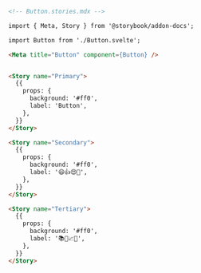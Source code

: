 ```md
<!-- Button.stories.mdx -->

import { Meta, Story } from '@storybook/addon-docs';

import Button from './Button.svelte';

<Meta title="Button" component={Button} />


<Story name="Primary">
  {{
    props: {
      background: '#ff0',
      label: 'Button',
    },
  }}
</Story>

<Story name="Secondary">
  {{
    props: {
      background: '#ff0',
      label: '😄👍😍💯',
    },
  }}
</Story>

<Story name="Tertiary">
  {{
    props: {
      background: '#ff0',
      label: '📚📕📈🤓',
    },
  }}
</Story>
```